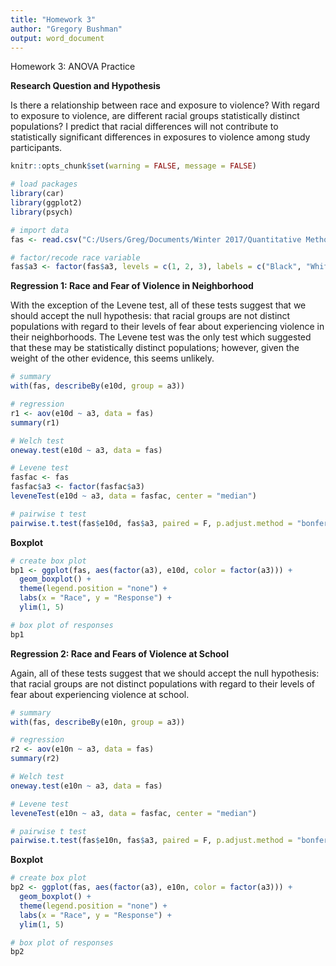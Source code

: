 ```yaml
---
title: "Homework 3"
author: "Gregory Bushman"
output: word_document
---
```

Homework 3: ANOVA Practice

**Research Question and Hypothesis**

Is there a relationship between race and exposure to violence? With regard to exposure to violence, are different racial groups statistically distinct populations? \newline
I predict that racial differences will not contribute to statistically significant differences in exposures to violence among study participants. 

```r
knitr::opts_chunk$set(warning = FALSE, message = FALSE)
```

```r
# load packages
library(car)
library(ggplot2)
library(psych)

# import data
fas <- read.csv("C:/Users/Greg/Documents/Winter 2017/Quantitative Methods/fas_wave1.csv", stringsAsFactors = FALSE)

# factor/recode race variable
fas$a3 <- factor(fas$a3, levels = c(1, 2, 3), labels = c("Black", "White", "Mixed"))
```

**Regression 1: Race and Fear of Violence in Neighborhood**

With the exception of the Levene test, all of these tests suggest that we should accept the null hypothesis: that racial groups are not distinct populations with regard to their levels of fear about experiencing violence in their neighborhoods. The Levene test was the only test which suggested that these may be statistically distinct populations; however, given the weight of the other evidence, this seems unlikely. 

```r
# summary 
with(fas, describeBy(e10d, group = a3))

# regression
r1 <- aov(e10d ~ a3, data = fas)
summary(r1)

# Welch test
oneway.test(e10d ~ a3, data = fas)

# Levene test 
fasfac <- fas
fasfac$a3 <- factor(fasfac$a3)
leveneTest(e10d ~ a3, data = fasfac, center = "median")

# pairwise t test
pairwise.t.test(fas$e10d, fas$a3, paired = F, p.adjust.method = "bonferroni")
```

**Boxplot**

```r
# create box plot
bp1 <- ggplot(fas, aes(factor(a3), e10d, color = factor(a3))) + 
  geom_boxplot() +
  theme(legend.position = "none") +
  labs(x = "Race", y = "Response") +
  ylim(1, 5)

# box plot of responses
bp1
```

**Regression 2: Race and Fears of Violence at School**

Again, all of these tests suggest that we should accept the null hypothesis: that racial groups are not distinct populations with regard to their levels of fear about experiencing violence at school.

```r
# summary 
with(fas, describeBy(e10n, group = a3))

# regression
r2 <- aov(e10n ~ a3, data = fas)
summary(r2)

# Welch test
oneway.test(e10n ~ a3, data = fas)

# Levene test 
leveneTest(e10n ~ a3, data = fasfac, center = "median")

# pairwise t test
pairwise.t.test(fas$e10n, fas$a3, paired = F, p.adjust.method = "bonferroni")
```

**Boxplot**

```r
# create box plot
bp2 <- ggplot(fas, aes(factor(a3), e10n, color = factor(a3))) + 
  geom_boxplot() +
  theme(legend.position = "none") +
  labs(x = "Race", y = "Response") +
  ylim(1, 5)

# box plot of responses
bp2
```
